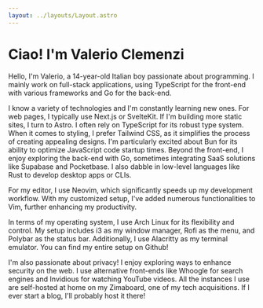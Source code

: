 ```yaml
---
layout: ../layouts/Layout.astro
---
```


# Ciao! I'm Valerio Clemenzi

Hello, I'm Valerio, a 14-year-old Italian boy passionate about programming. I mainly work on full-stack applications, using TypeScript for the front-end with various frameworks and Go for the back-end.

I know a variety of technologies and I'm constantly learning new ones. For web pages, I typically use Next.js or SvelteKit. If I'm building more static sites, I turn to Astro. I often rely on TypeScript for its robust type system. When it comes to styling, I prefer Tailwind CSS, as it simplifies the process of creating appealing designs. I'm particularly excited about Bun for its ability to optimize JavaScript code startup times. Beyond the front-end, I enjoy exploring the back-end with Go, sometimes integrating SaaS solutions like Supabase and Pocketbase. I also dabble in low-level languages like Rust to develop desktop apps or CLIs.

For my editor, I use Neovim, which significantly speeds up my development workflow. With my customized setup, I've added numerous functionalities to Vim, further enhancing my productivity.

In terms of my operating system, I use Arch Linux for its flexibility and control. My setup includes i3 as my window manager, Rofi as the menu, and Polybar as the status bar. Additionally, I use Alacritty as my terminal emulator. You can find my entire setup on Github!

I'm also passionate about privacy! I enjoy exploring ways to enhance security on the web. I use alternative front-ends like Whoogle for search engines and Invidious for watching YouTube videos. All the instances I use are self-hosted at home on my Zimaboard, one of my tech acquisitions. If I ever start a blog, I'll probably host it there!
